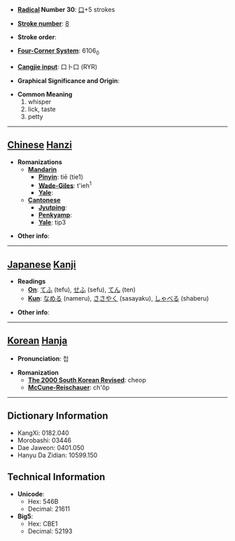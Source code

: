 * '''[[Wiktionary:Chinese radical index| Radical]] Number 30''': [[Wiktionary:Chinese radical index 口|口]]+5 strokes

* '''[[Wiktionary:Chinese total strokes index|Stroke number]]''': [[Wiktionary:Chinese total strokes index 8|8]]

* '''Stroke order''': 

* '''[[Wiktionary:Chinese four corner index|Four-Corner System]]''': 6106<sub>0</sub>

* '''[[Wiktionary:Chinese Cangjie index|Cangjie input]]''': 口卜口 (RYR)

* '''Graphical Significance and Origin''': 

* '''Common Meaning'''
*#whisper
*# lick, taste
*# petty


----

== [[Chinese]] [[Hanzi]] ==

* '''Romanizations'''
** '''[[Mandarin]]'''
*** '''[[Pinyin]]''': tiē (tie1)
*** '''[[Wade-Giles]]''': t'ieh<sup>1</sup>
*** '''[[Yale]]''': 
** '''[[Cantonese]]'''
*** '''[[Jyutping]]''':
*** '''[[Penkyamp]]''': 
*** '''[[Yale]]''': tip3

* '''Other info''': 

----

== [[Japanese]] [[Kanji]] ==

* '''Readings'''
** '''[[On]]''': [[てふ]] (tefu), [[せふ]] (sefu), [[てん]] (ten)
** '''[[Kun]]''': [[なめる]] (nameru), [[ささやく]] (sasayaku), [[しゃべる]] (shaberu)

* '''Other info''':  

----

== [[Korean]] [[Hanja]] ==

* '''Pronunciation''': 첩

* '''Romanization'''
** '''[[The 2000 South Korean Revised Romanization|The 2000 South Korean Revised]]''': cheop
** '''[[McCune-Reischauer]]''': ch'ŏp

----

== Dictionary Information ==

* KangXi: 0182.040
* Morobashi: 03446
* Dae Jaweon: 0401.050
* Hanyu Da Zidian: 10599.150

== Technical Information ==

* '''Unicode''':
** Hex: 546B
** Decimal: 21611
* '''Big5''':
** Hex: CBE1
** Decimal: 52193